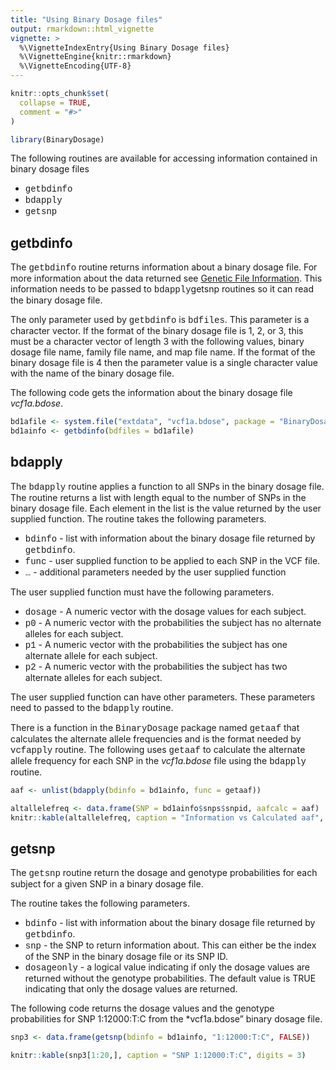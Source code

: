 ```yaml
---
title: "Using Binary Dosage files"
output: rmarkdown::html_vignette
vignette: >
  %\VignetteIndexEntry{Using Binary Dosage files}
  %\VignetteEngine{knitr::rmarkdown}
  %\VignetteEncoding{UTF-8}
---
```


```r
knitr::opts_chunk$set(
  collapse = TRUE,
  comment = "#>"
)
```

```r
library(BinaryDosage)
```
The following routines are available for accessing information contained in binary dosage files

- <span style="font-family:Courier">getbdinfo</span>
- <span style="font-family:Courier">bdapply</span>
- <span style="font-family:Courier">getsnp</span>

## getbdinfo

The <span style="font-family:Courier">getbdinfo</span> routine returns information about a binary dosage file. For more information about the data returned see [Genetic File Information](geneticfileinfo.html). This information needs to be passed to <span style="font-family:Courier">bdapply</span and <span style="font-family:Courier">getsnp</span> routines so it can read the binary dosage file.

The only parameter used by <span style="font-family:Courier">getbdinfo</span> is <span style="font-family:Courier">bdfiles</span>. This parameter is a character vector. If the format of the binary dosage file is 1, 2, or 3, this must be a character vector of length 3 with the following values, binary dosage file name, family file name, and map file name. If the format of the binary dosage file is 4 then the parameter value is a single character value with the name of the binary dosage file.

The following code gets the information about the binary dosage file *vcf1a.bdose*.

``` r
bd1afile <- system.file("extdata", "vcf1a.bdose", package = "BinaryDosage")
bd1ainfo <- getbdinfo(bdfiles = bd1afile)
```

## bdapply

The <span style="font-family:Courier">bdapply</span> routine applies a function to all SNPs in the binary dosage file. The routine returns a list with length equal to the number of SNPs in the binary dosage file. Each element in the list is the value returned by the user supplied function. The routine takes the following parameters.

- <span style="font-family:Courier">bdinfo</span> - list with information about the binary dosage file returned by <span style="font-family:Courier">getbdinfo</span>.
- <span style="font-family:Courier">func</span> - user supplied function to be applied to each SNP in the VCF file.
- <span style="font-family:Courier">...</span> - additional parameters needed by the user supplied function

The user supplied function must have the following parameters.

- <span style="font-family:Courier">dosage</span> - A numeric vector with the dosage values for each subject.
- <span style="font-family:Courier">p0</span> - A numeric vector with the probabilities the subject has no alternate alleles for each subject.
- <span style="font-family:Courier">p1</span> - A numeric vector with the probabilities the subject has one alternate allele for each subject.
- <span style="font-family:Courier">p2</span> - A numeric vector with the probabilities the subject has two alternate alleles for each subject.

The user supplied function can have other parameters. These parameters need to passed to the <span style="font-family:Courier">bdapply</span> routine.

There is a function in the <span style="font-family:Courier">BinaryDosage</span> package named <span style="font-family:Courier">getaaf</span> that calculates the alternate allele frequencies and is the format needed by <span style="font-family:Courier">vcfapply</span> routine. The following uses <span style="font-family:Courier">getaaf</span> to calculate the alternate allele frequency for each SNP in the *vcf1a.bdose* file using the <span style="font-family:Courier">bdapply</span> routine.

``` r
aaf <- unlist(bdapply(bdinfo = bd1ainfo, func = getaaf))

altallelefreq <- data.frame(SNP = bd1ainfo$snps$snpid, aafcalc = aaf)
knitr::kable(altallelefreq, caption = "Information vs Calculated aaf", digits = 3)
```

## getsnp

The <span style="font-family:Courier">getsnp</span> routine return the dosage and genotype probabilities for each subject for a given SNP in a binary dosage file.

The routine takes the following parameters.

- <span style="font-family:Courier">bdinfo</span> - list with information about the binary dosage file returned by <span style="font-family:Courier">getbdinfo</span>.
- <span style="font-family:Courier">snp</span> - the SNP to return information about. This can either be the index of the SNP in the binary dosage file or its SNP ID.
- <span style="font-family:Courier">dosageonly</span> - a logical value indicating if only the dosage values are returned without the genotype probabilities. The default value is TRUE indicating that only the dosage values are returned.

The following code returns the dosage values and the genotype probabilities for SNP 1:12000:T:C from the *vcf1a.bdose"
binary dosage file.

``` r
snp3 <- data.frame(getsnp(bdinfo = bd1ainfo, "1:12000:T:C", FALSE))

knitr::kable(snp3[1:20,], caption = "SNP 1:12000:T:C", digits = 3)
```
